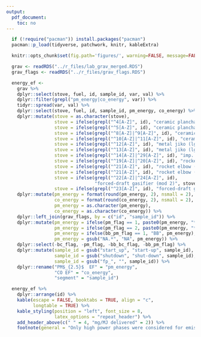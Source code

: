 ```yaml
---
output:
  pdf_document:
    toc: no
---
```


```r
  if (!require("pacman")) install.packages("pacman")
  pacman::p_load(tidyverse, patchwork, knitr, kableExtra)
```

```r
  knitr::opts_chunk$set(fig.path='figures/', warning=FALSE, message=FALSE, cache=FALSE, echo=FALSE)
```

```r
  grav <- readRDS("../r_files/lab_grav_merged.RDS")
  grav_flags <- readRDS("../r_files/grav_flags.RDS")
```

```r
  energy_ef <- 
    grav %>%
    dplyr::select(stove, fuel, id, sample_id, var, val) %>%
    dplyr::filter(grepl("pm_energy|co_energy", var)) %>%
    tidyr::spread(var, val) %>%
    dplyr::select(stove, fuel, id, sample_id, pm_energy, co_energy) %>%
    dplyr::mutate(stove = as.character(stove),
                  stove = ifelse(grepl("^4[A-Z]", id), "ceramic plancha (mod 1)", stove),
                  stove = ifelse(grepl("^5[A-Z]", id), "ceramic plancha (mod 2)", stove),
                  stove = ifelse(grepl("^8[A-Z]|^9[A-Z]", id), "ceramic jiko (sm.)", stove),
                  stove = ifelse(grepl("^10[A-Z]|^11[A-Z]", id), "ceramic jiko (lg.)", stove),
                  stove = ifelse(grepl("^12[A-Z]", id), "metal jiko (lg.)", stove),
                  stove = ifelse(grepl("^13[A-Z]", id), "metal jiko (lg.)", stove),
                  stove = ifelse(grepl("^14[A-Z]|^29[A-Z]", id), "imp. metal jiko", stove),
                  stove = ifelse(grepl("^19[A-Z]|^20[A-Z]", id), "rocket elbow (mod 1)", stove),
                  stove = ifelse(grepl("^21[A-Z]", id), "rocket elbow (mod 2)", stove),
                  stove = ifelse(grepl("^21[A-Z]", id), "rocket elbow (mod 2)", stove),
                  stove = ifelse(grepl("^22[A-Z]|^24[A-Z]", id),
                                 "forced-draft gasifier (mod 2)", stove),
                  stove = ifelse(grepl("^23[A-Z]", id), "forced-draft gasifier (mod 1)", stove)) %>%
    dplyr::mutate(pm_energy = format(round(pm_energy, 2), nsmall = 2),
                  co_energy = format(round(co_energy, 2), nsmall = 2),
                  pm_energy = as.character(pm_energy),
                  co_energy = as.character(co_energy)) %>%
    dplyr::left_join(grav_flags, by = c("id", "sample_id")) %>%
    dplyr::mutate(pm_energy = ifelse(pm_flag == 1, paste0(pm_energy, "*"), pm_energy),
                  pm_energy = ifelse(pm_flag == 2, paste0(pm_energy, "**"), pm_energy),
                  pm_energy = ifelse(bb_pm_flag == 1, "BB", pm_energy),
                  pm_energy = gsub("NA.*", "NA", pm_energy)) %>%
    dplyr::select(-bc_flag, -pm_flag, -bb_bc_flag, -bb_pm_flag) %>%
    dplyr::mutate(sample_id = gsub("start_up", "start-up", sample_id),
                  sample_id = gsub("shutdown", "shut-down", sample_id),
                  sample_id = gsub("fp_", "", sample_id)) %>%
    dplyr::rename("PM$_{2.5}$  EF" = "pm_energy",
                  "CO EF" = "co_energy",
                  "segment" = "sample_id")
```

```r
  energy_ef %>%
    dplyr::arrange(id) %>%
    kable(escape = FALSE, booktabs = TRUE, align = "c",
          longtable = TRUE) %>%
    kable_styling(position = "left", font_size = 8,
                  latex_options = "repeat_header") %>%
    add_header_above(c(" " = 4, "mg/MJ delivered" = 2)) %>%
    footnote(general = "Only high power phases were considered for emissions factors on a per-energy-delivered basis; due to experimental issues with temperature measurements substantial data are missing; Plancha stoves were not considered for emissions factors on a per-energy-delivered basis; BB is below background; MCE is modified combustion efficiency, * indicates a value below limit of detection; ** indicates a value below limit of quantification", threeparttable = TRUE)
```


